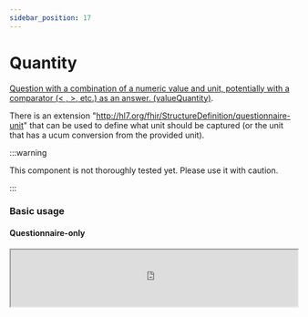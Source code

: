 ```yaml
---
sidebar_position: 17
---
```



# Quantity

[Question with a combination of a numeric value and unit, potentially with a comparator (< , >, etc.) as an answer. (valueQuantity)](https://hl7.org/fhir/r4/codesystem-item-type.html#item-type-quantity).

There is an extension "http://hl7.org/fhir/StructureDefinition/questionnaire-unit" that can be used to define what unit should be captured (or the unit that has a ucum conversion from the provided unit).

:::warning

This component is not thoroughly tested yet. Please use it with caution.

:::

### Basic usage

#### Questionnaire-only

<IframeContainer storyUrl="https://smartforms.csiro.au/storybook/index.html?path=/story/component-itemtype-quantity--quantity-basic">
  <iframe
    src="https://smartforms.csiro.au/storybook/iframe.html?args=&id=component-itemtype-quantity--quantity-basic"
    width="100%"
    height="100"
  />
</IframeContainer>

#### With Response

<IframeContainer storyUrl="https://smartforms.csiro.au/storybook/index.html?path=/story/component-itemtype-quantity--quantity-basic-response">
  <iframe
    src="https://smartforms.csiro.au/storybook/iframe.html?args=&id=component-itemtype-quantity--quantity-basic-response"
    width="100%"
    height="100"
  />
</IframeContainer>

### Advanced usage

#### With Unit Options

<IframeContainer storyUrl="https://smartforms.csiro.au/storybook/index.html?path=/story/component-itemtype-quantity--quantity-unit-option-response">
  <iframe
    src="https://smartforms.csiro.au/storybook/iframe.html?args=&id=component-itemtype-quantity--quantity-unit-option-response"
    width="100%"
    height="100"
  />
</IframeContainer>

#### Calculations

<IframeContainer storyUrl="https://smartforms.csiro.au/storybook/index.html?path=/story/component-itemtype-quantity--quantity-calculation">
  <iframe
    src="https://smartforms.csiro.au/storybook/iframe.html?args=&id=component-itemtype-quantity--quantity-calculation"
    width="100%"
    height="100"
  />
</IframeContainer>

### SDC Supported extensions

| Code                 | Usage                                                                                                                                                         |
| -------------------- | ------------------------------------------------------------------------------------------------------------------------------------------------------------- |
| variable             | http://hl7.org/fhir/StructureDefinition/variable                                                                                                              |
| initialExpression    | http://hl7.org/fhir/uv/sdc/StructureDefinition/sdc-questionnaire-initialExpression<br/>- InitialExpression should evaluate to a integer or decimal value.     |
| calculatedExpression | http://hl7.org/fhir/uv/sdc/StructureDefinition/sdc-questionnaire-calculatedExpression<br/>- CalculatedExpression should evaluate to integer or decimal value. |
| enableWhenExpression | http://hl7.org/fhir/uv/sdc/StructureDefinition/sdc-questionnaire-enableWhenExpression                                                                         |
| hidden               | http://hl7.org/fhir/StructureDefinition/questionnaire-hidden                                                                                                  |
| entryFormat          | http://hl7.org/fhir/StructureDefinition/entryFormat                                                                                                           |
| required             | item.required                                                                                                                                                 |
| repeats              | item.repeats                                                                                                                                                  |
| readOnly             | item.readOnly                                                                                                                                                 |
| maxLength            | item.maxLength                                                                                                                                                |
| minLength            | http://hl7.org/fhir/StructureDefinition/minLength                                                                                                             |
| regex                | http://hl7.org/fhir/StructureDefinition/regex                                                                                                                 |
| minValue             | http://hl7.org/fhir/StructureDefinition/minValue                                                                                                              |
| maxValue             | http://hl7.org/fhir/StructureDefinition/maxValue                                                                                                              |
| maxDecimalPlaces     | http://hl7.org/fhir/StructureDefinition/maxDecimalPlaces                                                                                                      |
| initial              | item.initial                                                                                                                                                  |
| enableWhen           | item.enableWhen                                                                                                                                               |
| enableBehavior       | item.enableBehavior                                                                                                                                           |
| text                 | item.text                                                                                                                                                     |
